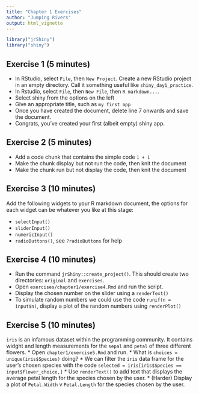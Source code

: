 ```yaml
---
title: "Chapter 1 Exercises"
author: "Jumping Rivers"
output: html_vignette
---
```

<!--
%\VignetteEngine{knitr::rmarkdown}
%\VignetteIndexEntry{Chapter 1 Exercises}
-->

```r
library("jrShiny")
library("shiny")
```

## Exercise 1 (5 minutes)


  * In RStudio, select `File`, then `New Project`. Create a new RStudio project in 
  an empty directory. Call it something useful like `shiny_day1_practice`.
  * In Rstudio, select `File`, then `New File`, then `R markdown...`.
  * Select shiny from the options on the left
  * Give an appropriate title, such as `my first app`
  * Once you have created the document, delete line 7 onwards and save the document.
  * Congrats, you've created your first (albeit empty) shiny app.
  
## Exercise 2 (5 minutes)

  * Add a code chunk that contains the simple code `1 + 1`
  * Make the chunk display but not run the code, then knit the document
  * Make the chunk run but not display the code, then knit the document
  
## Exercise 3 (10 minutes)

Add the following widgets to your R markdown document, the options for each widget can be whatever you like at this stage:

  * `selectInput()` 
  * `sliderInput()` 
  * `numericInput()` 
  * `radioButtons()`, see `?radioButtons` for help
  

## Exercise 4 (10 minutes)

  * Run the command `jrShiny::create_project()`. This should create two directories: `original` and `exercises`.
  * Open `exercises/chapter1/exercise4.Rmd` and run the script. 
  * Display the chosen number on the slider using a `renderText()`
  * To simulate random numbers we could use the code `runif(n = input$n)`, display a plot of the random numbers using `renderPlot()`
  
## Exercise 5 (10 minutes)

`iris` is an infamous dataset within the programming community. It contains widght and length measurements for the `sepal` and `petal` of three different flowers.
  * Open `chapter1/exercise5.Rmd` and run. 
  * What is `choices = unique(iris$Species)` doing?
  * We can filter the `iris` data frame for the user's chosen species with the code `selected = iris[iris$Species == input$flower_choice,]`
      * Use `renderText()` to add text that displays the average petal length for the species chosen by the user.
      * (Harder) Display a plot of `Petal.Width` v `Petal.Length` for the species chosen by the user.